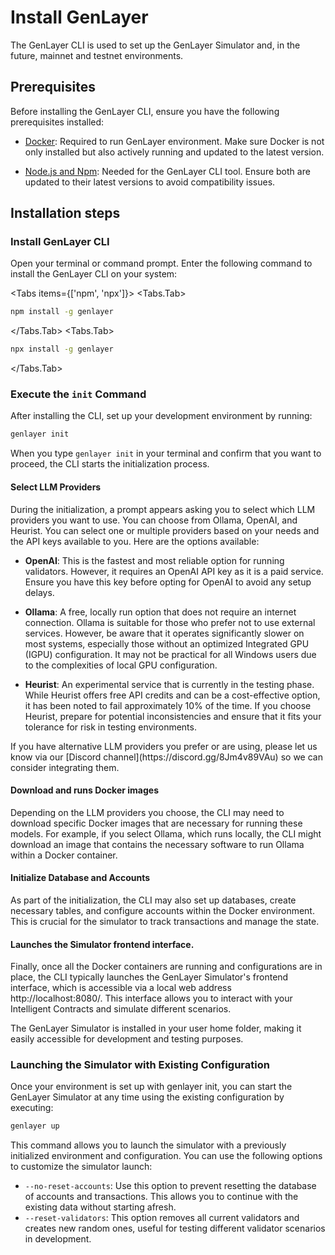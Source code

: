 # Install GenLayer

The GenLayer CLI is used to set up the GenLayer Simulator and, in the future, mainnet and testnet environments.

## Prerequisites
Before installing the GenLayer CLI, ensure you have the following prerequisites installed:

- [Docker](https://docs.docker.com/engine/install/): Required to run GenLayer environment. Make sure Docker is not only installed but also actively running and updated to the latest version.

- [Node.js and Npm](https://docs.npmjs.com/downloading-and-installing-node-js-and-npm/): Needed for the GenLayer CLI tool. Ensure both are updated to their latest versions to avoid compatibility issues.

## Installation steps

### Install GenLayer CLI

Open your terminal or command prompt. Enter the following command to install the GenLayer CLI on your system:


<Tabs items={['npm', 'npx']}>
 <Tabs.Tab>
```bash copy
npm install -g genlayer
```
</Tabs.Tab>
 <Tabs.Tab>
```bash copy
npx install -g genlayer
```
</Tabs.Tab>
</Tabs>

### Execute the `init` Command

After installing the CLI, set up your development environment by running:

```bash copy
genlayer init
```
When you type `genlayer init` in your terminal and confirm that you want to proceed, the CLI starts the initialization process. 

#### Select LLM Providers
During the initialization, a prompt appears asking you to select which LLM providers you want to use. You can choose from Ollama, OpenAI, and Heurist. You can select one or multiple providers based on your needs and the API keys available to you. Here are the options available:

- **OpenAI**: This is the fastest and most reliable option for running validators. However, it requires an OpenAI API key as it is a paid service. Ensure you have this key before opting for OpenAI to avoid any setup delays.

- **Ollama**: A free, locally run option that does not require an internet connection. Ollama is suitable for those who prefer not to use external services. However, be aware that it operates significantly slower on most systems, especially those without an optimized Integrated GPU (IGPU) configuration. It may not be practical for all Windows users due to the complexities of local GPU configuration.

- **Heurist**: An experimental service that is currently in the testing phase. While Heurist offers free API credits and can be a cost-effective option, it has been noted to fail approximately 10% of the time. If you choose Heurist, prepare for potential inconsistencies and ensure that it fits your tolerance for risk in testing environments.

<Callout>
  If you have alternative LLM providers you prefer or are using, please let us know via our [Discord channel](https://discord.gg/8Jm4v89VAu) so we can consider integrating them.
</Callout>

#### Download and runs Docker images
Depending on the LLM providers you choose, the CLI may need to download specific Docker images that are necessary for running these models. For example, if you select Ollama, which runs locally, the CLI might download an image that contains the necessary software to run Ollama within a Docker container.

#### Initialize Database and Accounts

As part of the initialization, the CLI may also set up databases, create necessary tables, and configure accounts within the Docker environment. This is crucial for the simulator to track transactions and manage the state.

#### Launches the Simulator frontend interface.

Finally, once all the Docker containers are running and configurations are in place, the CLI typically launches the GenLayer Simulator's frontend interface, which is accessible via a local web address http://localhost:8080/. This interface allows you to interact with your Intelligent Contracts and simulate different scenarios.


<Callout>
  The GenLayer Simulator is installed in your user home folder, making it easily accessible for development and testing purposes.
</Callout>

### Launching the Simulator with Existing Configuration

Once your environment is set up with genlayer init, you can start the GenLayer Simulator at any time using the existing configuration by executing:

```bash
genlayer up
```
This command allows you to launch the simulator with a previously initialized environment and configuration. You can use the following options to customize the simulator launch:
- `--no-reset-accounts`: Use this option to prevent resetting the database of accounts and transactions. This allows you to continue with the existing data without starting afresh.  
- `--reset-validators`: This option removes all current validators and creates new random ones, useful for testing different validator scenarios in development.
